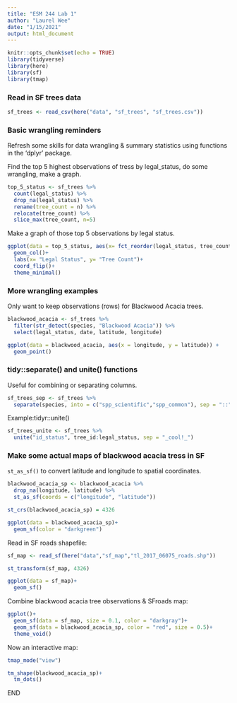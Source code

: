 ```yaml
---
title: "ESM 244 Lab 1"
author: "Laurel Wee"
date: "1/15/2021"
output: html_document
---
```


```r
knitr::opts_chunk$set(echo = TRUE)
library(tidyverse)
library(here)
library(sf)
library(tmap)
```

### Read in SF trees data

```r
sf_trees <- read_csv(here("data", "sf_trees", "sf_trees.csv"))
```

### Basic wrangling reminders

Refresh some skills for data wrangling & summary statistics using functions in the 'dplyr' package. 

Find the top 5 highest observations of tress by legal_status, do some wrangling, make a graph.

```r
top_5_status <- sf_trees %>% 
  count(legal_status) %>% 
  drop_na(legal_status) %>% 
  rename(tree_count = n) %>% 
  relocate(tree_count) %>% 
  slice_max(tree_count, n=5)
```

Make a graph of those top 5 observations by legal status.
```r
ggplot(data = top_5_status, aes(x= fct_reorder(legal_status, tree_count), y= tree_count))+
  geom_col()+
  labs(x= "Legal Status", y= "Tree Count")+
  coord_flip()+
  theme_minimal()
```

### More wrangling examples

Only want to keep observations (rows) for Blackwood Acacia trees.

```r
blackwood_acacia <- sf_trees %>% 
  filter(str_detect(species, "Blackwood Acacia")) %>% 
  select(legal_status, date, latitude, longitude)

ggplot(data = blackwood_acacia, aes(x = longitude, y = latitude)) +
  geom_point()
```

### tidy::separate() and unite() functions

Useful for combining or separating columns.

```r
sf_trees_sep <- sf_trees %>% 
  separate(species, into = c("spp_scientific","spp_common"), sep = "::")
```

Example:tidyr::unite()

```r
sf_trees_unite <- sf_trees %>% 
  unite("id_status", tree_id:legal_status, sep = "_cool!_")
```

### Make some actual maps of blackwood acacia tress in SF

`st_as_sf()` to convert latitude and longitude to spatial coordinates.

```r
blackwood_acacia_sp <- blackwood_acacia %>% 
  drop_na(longitude, latitude) %>% 
  st_as_sf(coords = c("longitude", "latitude"))

st_crs(blackwood_acacia_sp) = 4326

ggplot(data = blackwood_acacia_sp)+
  geom_sf(color = "darkgreen")
```

Read in SF roads shapefile:
```r
sf_map <- read_sf(here("data","sf_map","tl_2017_06075_roads.shp"))

st_transform(sf_map, 4326)

ggplot(data = sf_map)+
  geom_sf()
```

Combine blackwood acacia tree observations & SFroads map:

```r
ggplot()+
  geom_sf(data = sf_map, size = 0.1, color = "darkgray")+
  geom_sf(data = blackwood_acacia_sp, color = "red", size = 0.5)+
  theme_void()
```

Now an interactive map:
```r
tmap_mode("view")

tm_shape(blackwood_acacia_sp)+
  tm_dots()
```

END





